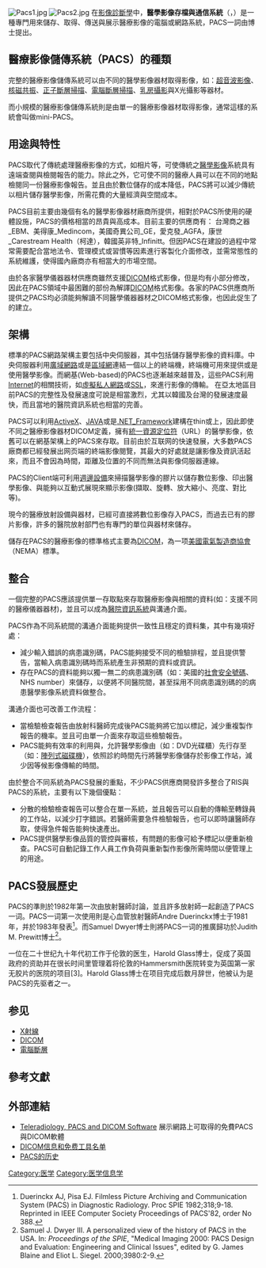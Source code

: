 {{Multiple issues|
{{or1}}
{{Update|time=2020-10-25T20:02:54+00:00}}
}}
{{NoteTA
|G1=IT
}}
[[File:Pacs1.jpg|thumb]]
[[File:Pacs2.jpg|thumb]]
在[[影像診斷學|影像診斷學]]中，'''醫學影像存檔與通信系統'''（{{lang-en|Picture archiving and communication system}}，{{lang|en|PACS}}）是一種專門用來儲存、取得、傳送與展示醫療影像的電腦或網路系統，PACS一詞由{{lang|en|Andre Duerinckx}}博士提出。

==醫療影像儲傳系統（PACS）的種類==
完整的醫療影像儲傳系統可以由不同的醫學影像器材取得影像，如：[[超聲診斷學|超音波影像]]、[[核磁共振成像|核磁共振]]、[[正電子發射計算機斷層掃描|正子斷層掃描]]、[[X射線斷層成像|電腦斷層掃描]]、[[乳房攝影術|乳房攝影]]與X光攝影等器材。

而小規模的醫療影像儲傳系統則是由單一的醫療影像器材取得影像，通常這樣的系統會叫做mini-PACS。

==用途與特性==
PACS取代了傳統處理醫療影像的方式，如相片等，可使傳統之[[醫學影像|醫學影像]]系統具有遠端查閱與檢閱報告的能力。除此之外，它可使不同的醫療人員可以在不同的地點檢閱同一份醫療影像報告。並且由於數位儲存的成本降低，PACS將可以減少傳統以相片儲存醫學影像，所需花費的大量經濟與空間成本。

PACS目前主要由幾個有名的醫學影像器材廠商所提供，相對於PACS所使用的硬體設施，PACS的價格相當的昂貴與高成本。目前主要的供應商有：
台灣商之器_EBM、美得康_Medincom，美國奇異公司_GE，愛克發_AGFA，康世_Carestream Health（柯達），韓國英非特_Infinitt。但因PACS在建設的過程中常常需要配合當地法令、管理模式或習慣等因素進行客製化介面修改，並需常態性的系統維護，使得國內廠商亦有相當大的市場空間。

由於各家醫學儀器器材供應商雖然支援[[DICOM|DICOM]]格式影像，但是均有小部分修改，因此在PACS領域中最困難的部份為解譯[[DICOM|DICOM]]格式影像。各家的PACS供應商所提供之PACS均必須能夠解讀不同醫學儀器器材之DICOM格式影像，也因此促生了{{tsl|en|Integrating the Healthcare Enterprise||IHE}}的建立。

==架構==
標準的PACS網路架構主要包括中央伺服器，其中包括儲存醫學影像的資料庫。中央伺服器利用[[广域网|廣域網路]]或是[[區域網|區域網]]連結一個以上的終端機，終端機可用來提供或是使用醫學影像。而網基(Web-based)的PACS也逐漸越來越普及，這些PACS利用[[互联网|Internet]]的相關技術，如[[虛擬私人網路|虛擬私人網路]]或[[SSL|SSL]]，來進行影像的傳輸。
在亞太地區目前PACS的完整性及發展速度可說是相當激烈，尤其以韓國及台灣的發展速度最快，而且當地的醫院資訊系統也相當的完善。

PACS可以利用[[ActiveX|ActiveX]]、[[Java平臺|JAVA]]或是[[.NET_Framework|.NET_Framework]]建構在thin或{{tsl|en|smart client|智能客户端}}上，因此即使不同之醫療影像器材DICOM定義，擁有[[統一資源定位符|統一資源定位符]]（URL）的醫學影像，依舊可以在網基架構上的PACS來存取。目前由於互联网的快速發展，大多数PACS廠商都已經發展出网页端的終端影像閱覽，其最大的好處就是讓影像及資訊活起來，而且不會因為時間，距離及位置的不同而無法與影像伺服器連線。

PACS的Client端可利用[[週邊設備|週邊設備]]來掃描醫學影像的膠片以儲存數位影像、印出醫學影像、與能夠以互動式展現來顯示影像(擷取、旋轉、放大縮小、亮度、對比等)。

現今的醫療放射設備與器材，已經可直接將數位影像存入PACS，而過去已有的膠片影像，許多的醫院放射部門也有專門的單位與器材來儲存。

儲存在PACS的醫療影像的標準格式主要為[[DICOM|DICOM]]，為一项[[美國電氣製造商協會|美國電氣製造商協會]]（NEMA）標準。

==整合==
一個完整的PACS應該提供單一存取點來存取醫療影像與相關的資料(如：支援不同的醫療儀器器材)，並且可以成為[[醫院信息系統|醫院資訊系統]]與{{tsl|en|Radiology Information System|放射線資訊系統}}溝通介面。

PACS作為不同系統間的溝通介面能夠提供一致性且穩定的資料集，其中有幾項好處：
*減少輸入錯誤的病患識別碼，PACS能夠接受不同{{tsl|en|Radiology Information System|放射線資訊系統}}的檢驗排程，並且提供警告，當輸入病患識別碼時而系統產生非預期的資料或資訊。
*存在PACS的資料能夠以獨一無二的病患識別碼（如：美國的[[社會安全號碼|社會安全號碼]]、NHS number）來儲存，以便將不同醫院間，甚至採用不同病患識別碼的{{tsl|en|Radiology Information System|放射線資訊系統}}的病患醫學影像系統資料做整合。

溝通介面也可改善工作流程：

*當檢驗檢查報告由放射科醫師完成後PACS能夠將它加以標記，減少重複製作報告的機率。並且可由單一介面來存取這些檢驗報告。
*PACS能夠有效率的利用{{tsl|en|online storage|線上儲存}}與{{tsl|en|nearline storage|近線儲存}}，允許醫學影像由{{tsl|en|nearline storage|近線儲存}}（如：DVD光碟櫃）先行存至{{tsl|en|online storage|線上儲存}}（如：[[RAID|陣列式磁碟機]]），依照診約時間先行將醫學影像儲存於影像工作站，減少因等候影像傳輸的時間。

由於整合不同系統為PACS發展的重點，不少PACS供應商開發許多整合了RIS與PACS的系統，主要有以下幾個優點：
*分散的檢驗檢查報告可以整合在單一系統，並且報告可以自動的傳輸至轉錄員的工作站，以減少打字錯誤。若醫師需要急件檢驗報告，也可以即時讓醫師存取，使得急件報告能夠快速產出。
*PACS提供醫學影像品質的管控與審核，有問題的影像可給予標記以便重新檢查。PACS可自動記錄工作人員工作負荷與重新製作影像所需時間以便管理上的用途。

==PACS發展歷史==
PACS的準則於1982年第一次由放射醫師討論，並且許多放射師一起創造了PACS一词。PACS一词第一次使用則是心血管放射醫師Andre Duerinckx博士于1981年，并於1983年發表<ref>Duerinckx AJ, Pisa EJ. Filmless Picture Archiving and Communication System (PACS) in Diagnostic Radiology. Proc SPIE 1982;318;9-18. Reprinted in IEEE Computer Society Proceedings of PACS'82, order No 388.</ref>。而Samuel Dwyer博士則將PACS一词的推廣歸功於Judith M. Prewitt博士<ref>Samuel J. Dwyer III. A personalized view of the history of PACS in the USA. In: ''Proceedings of the SPIE'', "Medical Imaging 2000: PACS Design and Evaluation: Engineering and Clinical Issues", edited by G. James Blaine and Eliot L. Siegel. 2000;3980:2-9.</ref>。

一位在二十世纪九十年代初工作于伦敦的医生，Harold Glass博士，促成了英国政府的资助并在很长时间里管理着将伦敦的Hammersmith医院转变为英国第一家无胶片的医院的项目[3]。Harold Glass博士在项目完成后数月辞世，他被认为是PACS的先驱者之一。

==参见==
*[[X射線|X射線]]
*[[DICOM|DICOM]]
*[[電腦斷層|電腦斷層]]

== 參考文獻 ==
{{reflist}}

==外部連結==
* [http://www.rtstudents.com/pacs/free-dicom-viewers.htm Teleradiology, PACS and DICOM Software] 展示網路上可取得的免費PACS與DICOM軟體
* [https://web.archive.org/web/20050830165701/http://www.psychology.nottingham.ac.uk/staff/cr1/dicom.html DICOM信息和免费工具名单]{{en}}
* [https://web.archive.org/web/20060426234730/http://www.imagingeconomics.com/library/200505-01.asp PACS的历史]{{en}}

[[Category:医学|Category:医学]]
[[Category:医学信息学|Category:医学信息学]]